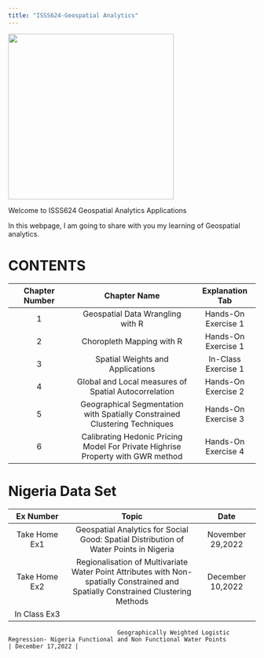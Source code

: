 ```yaml
---
title: "ISSS624-Geospatial Analytics"
---
```


![](images/MicrosoftTeams-image.png){fig-align="center" width="337"}

Welcome to ISSS624 Geospatial Analytics Applications

In this webpage, I am going to share with you my learning of Geospatial analytics.

# CONTENTS

| Chapter Number |                                  Chapter Name                                   |   Explanation Tab   |
|:----------------:|:----------------------------------:|:----------------:|
|       1        |                        Geospatial Data Wrangling with R                         | Hands-On Exercise 1 |
|       2        |                            Choropleth Mapping with R                            | Hands-On Exercise 1 |
|       3        |                        Spatial Weights and Applications                         | In-Class Exercise 1 |
|       4        |              Global and Local measures of Spatial Autocorrelation               | Hands-On Exercise 2 |
|       5        |   Geographical Segmentation with Spatially Constrained Clustering Techniques    | Hands-On Exercise 3 |
|       6        | Calibrating Hedonic Pricing Model For Private Highrise Property with GWR method | Hands-On Exercise 4 |

# Nigeria Data Set 

|   Ex Number   |                                                               Topic                                                                |       Date       |
|:---------------:|:------------------------------------:|:---------------:|
| Take Home Ex1 |                       Geospatial Analytics for Social Good: Spatial Distribution of Water Points in Nigeria                        | November 29,2022 |
| Take Home Ex2 | Regionalisation of Multivariate Water Point Attributes with Non-spatially Constrained and Spatially Constrained Clustering Methods | December 10,2022 |
| In Class Ex3  |                                                                                                                                    
                                                                                                                                                     
                                   Geographically Weighted Logistic Regression- Nigeria Functional and Non Functional Water Points                   | December 17,2022 |
